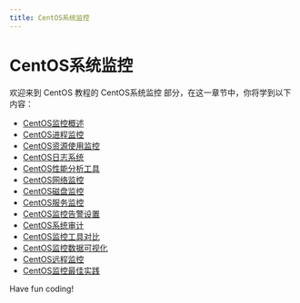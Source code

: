 ```yaml
---
title: CentOS系统监控
---
```


# CentOS系统监控

欢迎来到 CentOS 教程的 CentOS系统监控 部分，在这一章节中，你将学到以下内容：

- [CentOS监控概述](./0-centos-monitoring-overview.mdx)
- [CentOS进程监控](./1-centos-process-monitoring.mdx)
- [CentOS资源使用监控](./2-centos-resource-usage-monitoring.mdx)
- [CentOS日志系统](./3-centos-log-system.mdx)
- [CentOS性能分析工具](./4-centos-performance-analysis-tool.mdx)
- [CentOS网络监控](./5-centos-network-monitoring.mdx)
- [CentOS磁盘监控](./6-centos-disk-monitoring.mdx)
- [CentOS服务监控](./7-centos-service-monitoring.mdx)
- [CentOS监控告警设置](./8-centos-monitoring-alarm-settings.mdx)
- [CentOS系统审计](./9-centos-system-audit.mdx)
- [CentOS监控工具对比](./10-comparison-of-centos-monitoring-tools.mdx)
- [CentOS监控数据可视化](./11-centos-monitoring-data-visualization.mdx)
- [CentOS远程监控](./12-centos-remote-monitoring.mdx)
- [CentOS监控最佳实践](./13-centos-monitoring-best-practices.mdx)

Have fun coding!